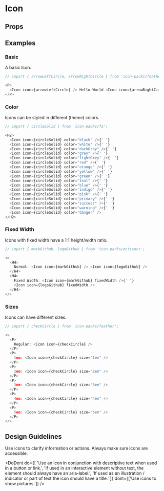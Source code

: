 
<Meta title="Icon" />

# Icon

<Description of="Icon" />

## Props

<Props of="Icon" />

## Examples

### Basic

A basic Icon.

```js live
// import { arrowLeftCircle, arrowRightCircle } from 'icon-packs/feather';

<P>
  <Icon icon={arrowLeftCircle} /> Hello World <Icon icon={arrowRightCircle} />
</P>
```

### Color

Icons can be styled in different (theme) colors.

```js live
// import { circleSolid } from 'icon-packs/fa';

<H2>
  <Icon icon={circleSolid} color="black" />{' '}
  <Icon icon={circleSolid} color="white" />{' '}
  <Icon icon={circleSolid} color="darkGrey" />{' '}
  <Icon icon={circleSolid} color="grey" />{' '}
  <Icon icon={circleSolid} color="lightGrey" />{' '}
  <Icon icon={circleSolid} color="red" />{' '}
  <Icon icon={circleSolid} color="orange" />{' '}
  <Icon icon={circleSolid} color="yellow" />{' '}
  <Icon icon={circleSolid} color="green" />{' '}
  <Icon icon={circleSolid} color="teal" />{' '}
  <Icon icon={circleSolid} color="blue" />{' '}
  <Icon icon={circleSolid} color="indigo" />{' '}
  <Icon icon={circleSolid} color="pink" />{' '}
  <Icon icon={circleSolid} color="primary" />{' '}
  <Icon icon={circleSolid} color="success" />{' '}
  <Icon icon={circleSolid} color="warning" />{' '}
  <Icon icon={circleSolid} color="danger" />
</H2>
```

### Fixed Width

Icons with fixed width have a 1:1 height/width ratio.

```js live
// import { markGithub, logoGithub } from 'icon-packs/octicons';

<>
  <H4>
    Normal: <Icon icon={markGithub} /> <Icon icon={logoGithub} />
  </H4>
  <H4>
    Fixed Width: <Icon icon={markGithub} fixedWidth />{' '}
    <Icon icon={logoGithub} fixedWidth />
  </H4>
</>
```

### Sizes

Icons can have different sizes.

```js live
// import { checkCircle } from 'icon-packs/feather';

<>
  <P>
    Regular: <Icon icon={checkCircle} />
  </P>
  <P>
    1em: <Icon icon={checkCircle} size="1em" />
  </P>
  <P>
    2em: <Icon icon={checkCircle} size="2em" />
  </P>
  <P>
    3em: <Icon icon={checkCircle} size="3em" />
  </P>
  <P>
    4em: <Icon icon={checkCircle} size="4em" />
  </P>
  <P>
    5em: <Icon icon={checkCircle} size="5em" />
  </P>
</>
```

## Design Guidelines

Use icons to clarify information or actions. Always make sure icons are accessible.

<DoDont
  do={[
    'Use an icon in conjunction with descriptive text when used in a button or link.',
    'If used in an interactive element without text, the element should always have an aria-label.',
    'If used as an illustration / indicator or part of text the icon should have a title.'
  ]}
  dont={['Use icons to show pictures.']}
/>
